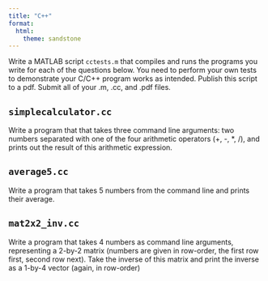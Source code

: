 ```yaml
---
title: "C++"
format:
  html:
    theme: sandstone
---
```


Write a MATLAB script `cctests.m` that compiles and runs the programs you write for
each of the questions below. You need to perform your own tests to demonstrate your
C/C++ program works as intended. Publish this script to a pdf. Submit all of your
.m, .cc, and .pdf files.

::: {.callout-note}
## `simplecalculator.cc`

Write a program that that takes three command line arguments: two numbers separated
with one of the four arithmetic operators (+, -, \*, /), and prints out the result of
this arithmetic expression.
:::

::: {.callout-note}
## `average5.cc`

Write a program that takes 5 numbers from the command line and prints their average.
:::

::: {.callout-note}
## `mat2x2_inv.cc`

Write a program that takes 4 numbers as command line arguments, representing a 2-by-2
matrix (numbers are given in row-order, the first row first, second row next). Take
the inverse of this matrix and print the inverse as a 1-by-4 vector (again, in
row-order)
:::

